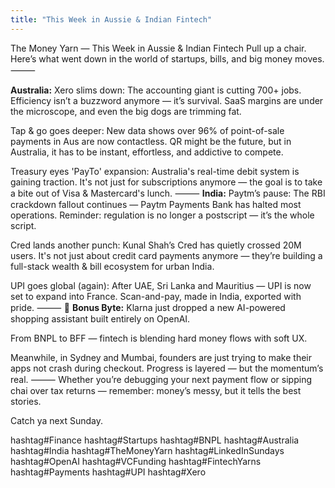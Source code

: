 ```yaml
---
title: "This Week in Aussie & Indian Fintech"
---
```



<div className={styles.preserve}>

The Money Yarn — This Week in Aussie & Indian Fintech
 Pull up a chair. Here’s what went down in the world of startups, bills, and big money moves.
⸻

**Australia:**
Xero slims down: The accounting giant is cutting 700+ jobs. Efficiency isn’t a buzzword anymore — it’s survival. SaaS margins are under the microscope, and even the big dogs are trimming fat.

Tap & go goes deeper: New data shows over 96% of point-of-sale payments in Aus are now contactless. QR might be the future, but in Australia, it has to be instant, effortless, and addictive to compete.

Treasury eyes 'PayTo' expansion: Australia's real-time debit system is gaining traction. It's not just for subscriptions anymore — the goal is to take a bite out of Visa & Mastercard's lunch.
⸻
**India:**
Paytm’s pause: The RBI crackdown fallout continues — Paytm Payments Bank has halted most operations. Reminder: regulation is no longer a postscript — it’s the whole script.

Cred lands another punch: Kunal Shah’s Cred has quietly crossed 20M users. It's not just about credit card payments anymore — they’re building a full-stack wealth & bill ecosystem for urban India.

UPI goes global (again): After UAE, Sri Lanka and Mauritius — UPI is now set to expand into France. Scan-and-pay, made in India, exported with pride.
⸻
🎯 **Bonus Byte:**
 Klarna just dropped a new AI-powered shopping assistant built entirely on OpenAI.
 
 From BNPL to BFF — fintech is blending hard money flows with soft UX.
 
 Meanwhile, in Sydney and Mumbai, founders are just trying to make their apps not crash during checkout.
Progress is layered — but the momentum’s real.
⸻
Whether you’re debugging your next payment flow or sipping chai over tax returns — remember: money’s messy, but it tells the best stories.

Catch ya next Sunday.

hashtag#Finance hashtag#Startups hashtag#BNPL hashtag#Australia hashtag#India hashtag#TheMoneyYarn hashtag#LinkedInSundays hashtag#OpenAI hashtag#VCFunding hashtag#FintechYarns hashtag#Payments hashtag#UPI hashtag#Xero


</div>
